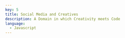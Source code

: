 ---
key: 5
title: Social Media and Creatives
description: A Domain in which Creativity meets Code 
language:
  - Javascript
---
